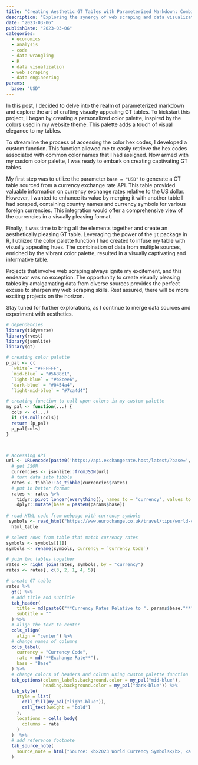 ```yaml
---
title: "Creating Aesthetic GT Tables with Parameterized Markdown: Combining Currency Exchange Rates and Country Information"
description: "Exploring the synergy of web scraping and data visualization, I created an aesthetically pleasing GT table using a custom color palette. Leveraging currency exchange rate and country data, this project showcases the power of combining data sources"
date: "2023-03-06"
publishDate: "2023-03-06"
categories:
  - economics
  - analysis
  - code
  - data wrangling
  - R
  - data visualization
  - web scraping
  - data engineering
params:
  base: "USD"
---
```

In this post, I decided to delve into the realm of parameterized markdown and explore the art of crafting visually appealing GT tables. To kickstart this project, I began by creating a personalized color palette, inspired by the colors used in my website theme. This palette adds a touch of visual elegance to my tables.

To streamline the process of accessing the color hex codes, I developed a custom function. This function allowed me to easily retrieve the hex codes associated with common color names that I had assigned. Now armed with my custom color palette, I was ready to embark on creating captivating GT tables.

My first step was to utilize the parameter `base = "USD"` to generate a GT table sourced from a currency exchange rate API. This table provided valuable information on currency exchange rates relative to the US dollar. However, I wanted to enhance its value by merging it with another table I had scraped, containing country names and currency symbols for various foreign currencies. This integration would offer a comprehensive view of the currencies in a visually pleasing format.

Finally, it was time to bring all the elements together and create an aesthetically pleasing GT table. Leveraging the power of the `gt` package in R, I utilized the color palette function I had created to infuse my table with visually appealing hues. The combination of data from multiple sources, enriched by the vibrant color palette, resulted in a visually captivating and informative table.

Projects that involve web scraping always ignite my excitement, and this endeavor was no exception. The opportunity to create visually pleasing tables by amalgamating data from diverse sources provides the perfect excuse to sharpen my web scraping skills. Rest assured, there will be more exciting projects on the horizon.

Stay tuned for further explorations, as I continue to merge data sources and experiment with aesthetics.

```r
# dependencies
library(tidyverse)
library(rvest)
library(jsonlite)
library(gt)

# creating color palette
p_pal <- c(
  `white`= "#FFFFFF",
  `mid-blue` = "#5688c1",
  `light-blue` = "#b8cee6",
  `dark-blue` = "#0454a4",
  `light-mid-blue` = "#7ca4d4")

# creating function to call upon colors in my custom palette
my_pal <- function(...) {
  cols <- c(...)
  if (is.null(cols))
  return (p_pal)
  p_pal[cols]
}



# accessing API
url <- URLencode(paste0('https://api.exchangerate.host/latest/?base=', params$base))
  # get JSON
  currencies <- jsonlite::fromJSON(url)
  # turn data into tibble
  rates <- tibble::as_tibble(currencies$rates)
  # put in better format
  rates <- rates %>% 
    tidyr::pivot_longer(everything(), names_to = "currency", values_to = "rate") %>% 
    dplyr::mutate(base = paste0(params$base))
  
# read HTML code from webpage with currency symbols
 symbols <- read_html("https://www.eurochange.co.uk/travel/tips/world-currency-abbreviations-symbols-and-codes-travel-money") %>%
  html_table

# select rows from table that match currency rates
symbols <- symbols[[1]]
symbols <- rename(symbols, currency = `Currency Code`)

# join two tables together
rates <- right_join(rates, symbols, by = "currency")
rates <- rates[, c(3, 2, 1, 4, 5)]

# create GT table  
rates %>% 
  gt() %>% 
  # add title and subtitle
  tab_header(
    title = md(paste0("**Currency Rates Relative to ", params$base,"**")),
    subtitle = ""
  ) %>%
  # align the text to center
  cols_align(
    align = "center") %>% 
  # change names of columns
  cols_label(
    currency = "Currency Code",
    rate = md("**Exchange Rate**"),
    base = "Base"
  ) %>%
  # change colors of headers and column using custom palette function
  tab_options(column_labels.background.color = my_pal("mid-blue"),
              heading.background.color = my_pal("dark-blue")) %>% 
  tab_style(
    style = list(
      cell_fill(my_pal("light-blue")),
      cell_text(weight = "bold")
    ),
    locations = cells_body(
      columns = rate
    )
  )  %>% 
  # add reference footnote
  tab_source_note(
    source_note = html("Source: <b>2023 World Currency Symbols</b>, <a href ='https://www.eurochange.co.uk/travel/tips/world-currency-abbreviations-symbols-and-codes-travel-money'>eurochange.co.uk</a>.<br>Source: <b>Foreign & Crypto Exchange Rates API</b>, <a href ='https://exchangerate.host/'>exchangerate.host</a>.")
  )
```

